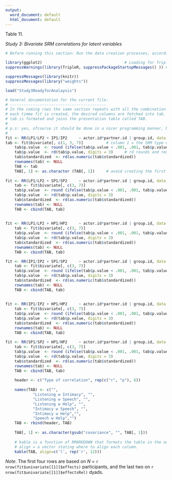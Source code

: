 ```yaml
---
output:
  word_document: default
  html_document: default
---
```

\fontfamily{cmr}
\fontsize{12}{22}
\fontseries{b}
\selectfont 

Table 11. 

*Study 3: Bivariate SRM correlations for latent variables*

```r

# Before running this section: Run the data creation processes, according to the README file

library(ggplot2)                                    # Loading for TripleR required package: ggplot2
suppressWarnings(library(TripleR, suppressPackageStartupMessages() )) # Suppres Loading required package: ggplot2;

suppressMessages(library(knitr))
suppressMessages(library("weights"))

load("Study3ReadyforAnalaysis")

# General documentation for the current file:
# ------------------------------------------
# In the coming rows the same section repeats with all the combination between all the SRM variables.
# each timme fit is created, the desired columns are fetched into tab.
# tab is formated and joins the presentation table called TAB.
# 
# p.s: yes, ofcourse it should be done in a nicer programming manner, but...
# 
fit <- RR(LP1/LP2 + IP1/IP2     ~ actor.id*partner.id | group.id, data = x)
tab <- fit$bivariate[, c(1, 3, 7)]          # column 1 = the SRM type of question, columns 3 and 7 are the std and p.value
    tab$p.value  <- round (ifelse(tab$p.value < .001, .001, tab$p.value), digits= 3)
    tab$p.value  <- rd(tab$p.value, digits = 3)     # rd rounds and removes leading zero.
    tab$standardized  <- rd(as.numeric(tab$standardized))
    rownames(tab) <- NULL
    TAB <- tab
    TAB[, 1] <- as.character (TAB[, 1])     # avoid creating the first column as factor.
    
fit <- RR(LP1/LP2 + SP1/SP2     ~ actor.id*partner.id | group.id, data = x)
    tab <- fit$bivariate[, c(3, 7)]
    tab$p.value  <- round (ifelse(tab$p.value < .001, .001, tab$p.value), digits= 3)
    tab$p.value  <- rd(tab$p.value, digits = 3)
    tab$standardized  <- rd(as.numeric(tab$standardized))
    rownames(tab) <- NULL
    TAB <- cbind(TAB, tab)
    
    
fit <- RR(LP1/LP2 + HP1/HP2     ~ actor.id*partner.id | group.id, data = x)
    tab <- fit$bivariate[, c(3, 7)]
    tab$p.value  <- round (ifelse(tab$p.value < .001, .001, tab$p.value), digits= 3)
    tab$p.value  <- rd(tab$p.value, digits = 3)
    tab$standardized  <- rd(as.numeric(tab$standardized))
    rownames(tab) <- NULL
    TAB <- cbind(TAB, tab) 

fit <- RR(IP1/IP2 + SP1/SP2     ~ actor.id*partner.id | group.id, data = x)
    tab <- fit$bivariate[, c(3, 7)]
    tab$p.value  <- round (ifelse(tab$p.value < .001, .001, tab$p.value), digits= 3)
    tab$p.value  <- rd(tab$p.value, digits = 3)
    tab$standardized  <- rd(as.numeric(tab$standardized))
    rownames(tab) <- NULL
    TAB <- cbind(TAB, tab)      
    
        
fit <- RR(IP1/IP2 + HP1/HP2     ~ actor.id*partner.id | group.id, data = x)
    tab <- fit$bivariate[, c(3, 7)]
    tab$p.value  <- round (ifelse(tab$p.value < .001, .001, tab$p.value), digits= 3)
    tab$p.value  <- rd(tab$p.value, digits = 3)
    tab$standardized  <- rd(as.numeric(tab$standardized))
    rownames(tab) <- NULL
    TAB <- cbind(TAB, tab)
    
fit <- RR(SP1/SP2 + HP1/HP2     ~ actor.id*partner.id | group.id, data = x)
    tab <- fit$bivariate[, c(3, 7)]
    tab$p.value  <- round (ifelse(tab$p.value < .001, .001, tab$p.value), digits= 3)
    tab$p.value  <- rd(tab$p.value, digits = 3)
    tab$standardized  <- rd(as.numeric(tab$standardized))
    rownames(tab) <- NULL    
    TAB <- cbind(TAB, tab)
    
    header <- c("Type of correlation", rep(c("r", "p"), 6))
    
    names(TAB) <- c("", 
            "Listening w Intimacy", "", 
            "Listening w Speech", "", 
            "Listening w Help", "", 
            "Intimacy w Speech", "", 
            "Intimacy w Help","",
            "Speech w Help","")
    TAB <- rbind(header, TAB)
    
    TAB[, 1] <- as.character(gsub("covariance", "", TAB[, 1]))
       
    # kable is a function of RMARKDOWN that formats the table in the outcome file 
    # align = a vector stating where to align each column.
    kable(TAB, align=c('l', rep('r', 12)))              
```
*Note*.  The first four rows are based on *N* = `r nrow(fit$univariate[[1]]$effects)` participants, and the last two on `r nrow(fit$univariate[[1]]$effectsRel)` dyads.  